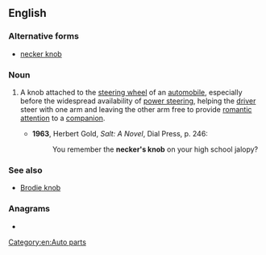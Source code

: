 ==English==

===Alternative forms===
* [[necker knob]]

===Noun===
{{en-noun|head=[[necker]][['s]] [[knob]]}}

# {{lb|en|idiomatic|slang|dated}} A knob attached to the [[steering wheel]] of an [[automobile]], especially before the widespread availability of [[power steering]], helping the [[driver]] steer with one arm and leaving the other arm free to provide [[romantic]] [[attention]] to a [[companion]].
#* '''1963''', Herbert Gold, ''Salt: A Novel'', Dial Press, p. 246:
#*: You remember the '''necker's knob''' on your high school jalopy?

===See also===
* [[Brodie knob]]

===Anagrams===
* {{anagrams|en|a=bceekknnors|necker knobs}}

[[Category:en:Auto parts]]